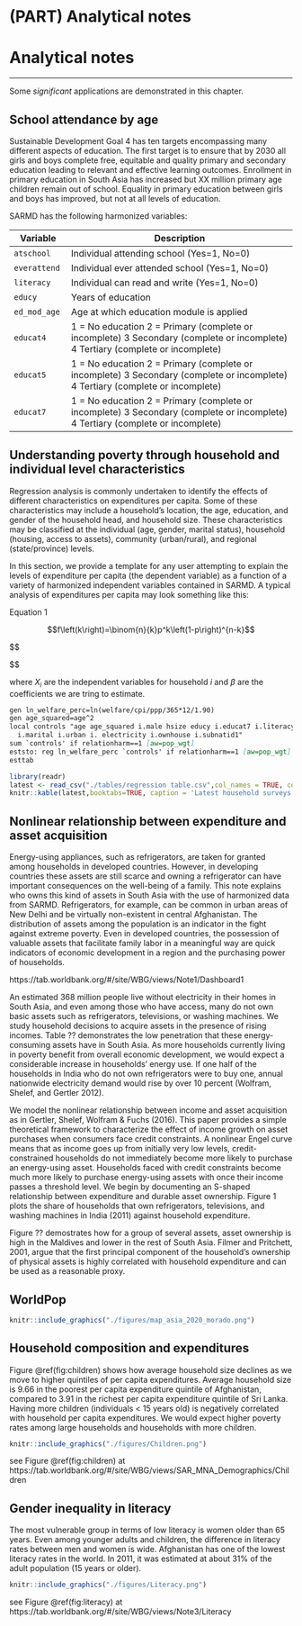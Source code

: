 # (PART) Analytical notes {-}

# Analytical notes {#application}
***

Some _significant_ applications are demonstrated in this chapter.

## School attendance by age

Sustainable Development Goal 4 has ten targets encompassing many different aspects of education. The first target is to ensure that by 2030 all girls and boys complete free, equitable and quality primary and secondary education leading to relevant and effective learning outcomes. Enrollment in primary education in South Asia has increased but XX million primary age children remain out of school. Equality in primary education between girls and boys has improved, but not at all levels of education.

SARMD has the following harmonized variables: 

| Variable	    | Description                     	                |
|-------------	|-------------------------------------------------	|
| `atschool`	| Individual attending school (Yes=1, No=0)	|
| `everattend`| Individual ever attended school (Yes=1, No=0)	| 
| `literacy`	| Individual can read and write (Yes=1, No=0)	|
| `educy`	    | Years of education	| 
| `ed_mod_age`| Age at which education module is applied	| 
| `educat4` 	| 1 = No education 2 = Primary (complete or incomplete) 3 Secondary (complete or incomplete) 4 Tertiary (complete or incomplete) 	| 
| `educat5` 	| 1 = No education 2 = Primary (complete or incomplete) 3 Secondary (complete or incomplete) 4 Tertiary (complete or incomplete) 	| 
| `educat7` 	| 1 = No education 2 = Primary (complete or incomplete) 3 Secondary (complete or incomplete) 4 Tertiary (complete or incomplete) 	| 


## Understanding poverty through household and individual level characteristics

Regression analysis is commonly undertaken to identify the effects of different characteristics on expenditures per capita. Some of these characteristics may include a household's location, the age, education, and gender of the household head, and household size. These characteristics may be classified at the individual (age, gender, marital status), household (housing, access to assets), community (urban/rural), and regional (state/province) levels. 

In this section, we provide a template for any user attempting to explain the levels of expenditure per capita (the dependent variable) as a function of a variety of harmonized independent variables contained in SARMD. A typical analysis of expenditures per capita may look something like this:

Equation 1

$$f\left(k\right)=\binom{n}{k}p^k\left(1-p\right)^{n-k}$$

$$

\begin{equation} 
  \ln (\frac{y_{i)}}{1.90}) = \beta_{0} +\beta X_{i}+\varepsilon _{i}
\end{equation} 

$$

where $X_{i}$ are the independent variables for household $i$ and $\beta$ are the coefficients we are tring to estimate. 

```markdown
gen ln_welfare_perc=ln(welfare/cpi/ppp/365*12/1.90)
gen age_squared=age^2
local controls "age age_squared i.male hsize educy i.educat7 i.literacy \\
  i.marital i.urban i. electricity i.ownhouse i.subnatid1"
sum `controls' if relationharm==1 [aw=pop_wgt]
eststo: reg ln_welfare_perc `controls' if relationharm==1 [aw=pop_wgt]
esttab
```
```{r latest, echo=FALSE, warning=FALSE, eval=TRUE, error=FALSE, results='markup', tidy=TRUE, cache=FALSE}
library(readr)
latest <- read_csv("./tables/regression table.csv",col_names = TRUE, col_types = cols())
knitr::kable(latest,booktabs=TRUE, caption = 'Latest household surveys available in SARMD')
```






## Nonlinear relationship between expenditure and asset acquisition

Energy-using appliances, such as refrigerators, are taken for granted among households in developed countries. However, in developing countries these assets are still scarce and owning a refrigerator can have important consequences on the well-being of a family. This note explains who owns this kind of assets in South Asia with the use of harmonized data from SARMD. Refrigerators, for example, can be common in urban areas of New Delhi and be virtually non-existent in central Afghanistan. The distribution of assets among the population is an indicator in the fight against extreme poverty. Even in developed countries, the possession of valuable assets that facilitate family labor in a meaningful way are quick indicators of economic development in a region and the purchasing power of households.

https://tab.worldbank.org/#/site/WBG/views/Note1/Dashboard1

An estimated 368 million people live without electricity in their homes in South Asia, and even among those who have access, many do not own basic assets such as refrigerators, televisions, or washing machines. We study household decisions to acquire assets in the presence of rising incomes. Table ?? demonstrates the low penetration that these energy-consuming assets have in South Asia. As more households currently living in poverty benefit from overall economic development, we would expect a considerable increase in households’ energy use. If one half of the households in India who do not own refrigerators were to buy one, annual nationwide electricity demand would rise by over 10 percent (Wolfram, Shelef, and Gertler 2012). 

We model the nonlinear relationship between income and asset acquisition as in Gertler, Shelef, Wolfram & Fuchs (2016). This paper provides a simple theoretical framework to characterize the effect of income growth on asset purchases when consumers face credit constraints. A nonlinear Engel curve means that as income goes up from initially very low levels, credit-constrained households do not immediately become more likely to purchase an energy-using asset. Households faced with credit constraints become much more likely to purchase energy-using assets with once their income passes a threshold level. We begin by documenting an S-shaped relationship between expenditure and durable asset ownership. Figure 1 plots the share of households that own refrigerators, televisions, and washing machines in India (2011) against household expenditure. 

Figure ?? demostrates how for a group of several assets, asset ownership is high in the Maldives and lower in the rest of South Asia. Filmer and Pritchett, 2001, argue that the first principal component of the household’s ownership of physical assets is highly correlated with household expenditure and can be used as a reasonable proxy. 

## WorldPop

```{r worldpop, out.width='100%', fig.asp=1, echo=FALSE, warning=FALSE, eval=TRUE, error=FALSE, results='markup', tidy=TRUE, cache=FALSE, fig.cap='South Asia Population Estimates from [WorldPop](https://www.worldpop.org/)', fig.align='center'}
knitr::include_graphics("./figures/map_asia_2020_morado.png")
```



## Household composition and expenditures

Figure \@ref(fig:children) shows how average household size declines as we move to higher quintiles of per capita expenditures. Average household size is 9.66 in the poorest per capita expenditure quintile of Afghanistan, compared to 3.91 in the richest per capita expenditure quintile of Sri Lanka. Having more children (individuals < 15 years old) is negatively correlated with household per capita expenditures. We would expect higher poverty rates among large households and households with more children. 

```{r children, fig.cap='Average household size by per capita consumption quintile', out.width='80%', fig.asp=.75, fig.align='center'}
knitr::include_graphics("./figures/Children.png")
```

see Figure \@ref(fig:children) at https://tab.worldbank.org/#/site/WBG/views/SAR_MNA_Demographics/Children


## Gender inequality in literacy

The most vulnerable group in terms of low literacy is women older than 65 years. Even among younger adults and children, the difference in literacy rates between men and women is wide. Afghanistan has one of the lowest literacy rates in the world. In 2011, it was estimated at about 31% of the adult population (15 years or older). 

```{r literacy, fig.cap='Female Literacy Rate (15-65 years)', out.width='80%', fig.asp=.75, fig.align='center'}
knitr::include_graphics("./figures/Literacy.png")
```

see Figure \@ref(fig:literacy) at https://tab.worldbank.org/#/site/WBG/views/Note3/Literacy



